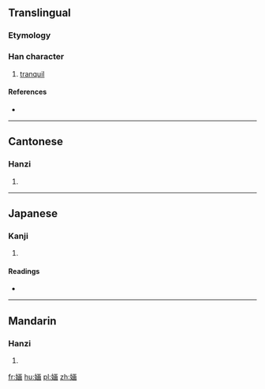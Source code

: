 {{also|嫿}}
==Translingual==

===Etymology===
{{Han simp|嫿|f=畫|t=画}}

===Han character===
{{Han char|rn=38|rad=女|as=08|sn=11|four=|canj=VMUW|ids=⿰女画}}

# [[tranquil]]

====References====
* {{Han ref|kx=0265.281|hdz=21056.110|uh=5A73|ud=23155}}

----

==Cantonese==

===Hanzi===
{{yue-hanzi|jyut=[[waak6]]|y=waak6}}

# {{defn|lang=yue|sort=女08}}

----

==Japanese==

===Kanji===
{{ja-kanji|grade=|rs=女08}}

# {{defn|lang=ja|sort=女08}}

====Readings====
* {{ja-readings|on=[[かく]] (kaku), [[ぎゃく]] (gyaku)|kun=[[しとやか]] (shitoyaka), [[みめよい]] (mimeyoi)}}

----

==Mandarin==

===Hanzi===
{{cmn-hanzi|tra=嫿|pin=[[huà]] ([[hua4]])|wg=hua<sup>4</sup>}}

# {{defn|lang=cmn|sort=女08}}

[[fr:婳]]
[[hu:婳]]
[[pl:婳]]
[[zh:婳]]